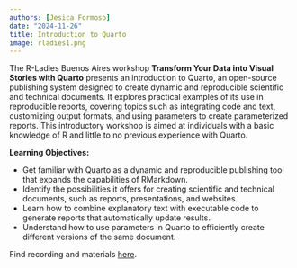 ```yaml
---
authors: [Jesica Formoso]
date: "2024-11-26"
title: Introduction to Quarto
image: rladies1.png
---
```


The R-Ladies Buenos Aires workshop **Transform Your Data into Visual Stories with Quarto** presents an introduction to Quarto, an open-source publishing system designed to create dynamic and reproducible scientific and technical documents. It explores practical examples of its use in reproducible reports, covering topics such as integrating code and text, customizing output formats, and using parameters to create parameterized reports. This introductory workshop is aimed at individuals with a basic knowledge of R and little to no previous experience with Quarto.

**Learning Objectives:**

-   Get familiar with Quarto as a dynamic and reproducible publishing tool that expands the capabilities of RMarkdown.
-   Identify the possibilities it offers for creating scientific and technical documents, such as reports, presentations, and websites.
-   Learn how to combine explanatory text with executable code to generate reports that automatically update results.
-   Understand how to use parameters in Quarto to efficiently create different versions of the same document.

Find recording and materials [here](https://jformoso.github.io/quarto-rladiesBA/).
